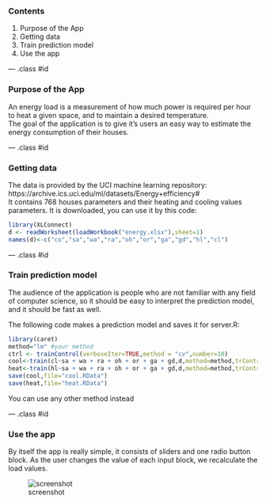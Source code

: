 ### Contents

1. Purpose of the App
2. Getting data
3. Train prediction model
4. Use the app

--- .class #id 

### Purpose of the App


An energy load is a measurement of how much power is required per hour to heat a given space, and to maintain a desired temperature.   
The goal of the application is to give it's users an easy way to estimate the energy consumption of their houses.

--- .class #id 

### Getting data


The data is provided by the UCI machine learning repository: https://archive.ics.uci.edu/ml/datasets/Energy+efficiency#   
It contains 768 houses parameters and their heating and cooling values parameters.
It is downloaded, you can use it by this code:

```r
library(XLConnect)
d <- readWorksheet(loadWorkbook("energy.xlsx"),sheet=1)
names(d)<-c("co","sa","wa","ra","oh","or","ga","gd","hl","cl")
```


--- .class #id 

### Train prediction model

The audience of the application is people who are not familiar with any field of computer science, so it should be easy to interpret the prediction model, and it should be fast as well.
   
The following code makes a prediction model and saves it for server.R:
```r
library(caret)
method="lm" #your method
ctrl <- trainControl(verboseIter=TRUE,method = "cv",number=10)
cool<-train(cl~sa + wa + ra + oh + or + ga + gd,d,method=method,trControl = ctrl)
heat<-train(hl~sa + wa + ra + oh + or + ga + gd,d,method=method,trControl = ctrl)
save(cool,file="cool.RData")
save(heat,file="heat.RData")
```
You can use any other method instead

--- .class #id 

### Use the app

By itself the app is really simple, it consists of sliders and one radio button block. As the user changes the value of each input block, we recalculate the load values.

![screenshot](EnergyApp.png)